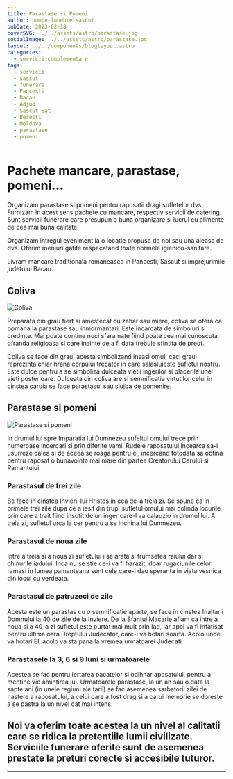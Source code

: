```yaml
---
title: Parastase si Pomeni
author: pompe-funebre-sascut
pubDate: 2023-02-18
coverSVG: ../../assets/astro/parastase.jpg
socialImage: ../../assets/astro/parastase.jpg
layout: ../../components/bloglayout.astro
categories:
  - servicii-complementare
tags:
  - servicii
  - Sascut
  - funerare
  - Pancesti
  - Bacau
  - Adjud
  - Sascut-Sat
  - Beresti
  - Moldova
  - parastase
  - pomeni
---
```



# Pachete mancare, parastase, pomeni…

Organizam parastase si pomeni pentru raposatii dragi sufletelor dvs. Furnizam in acest sens pachete cu mancare, respectiv servicii de catering. Sunt servicii funerare care presupun o buna organizare si lucrul cu alimente de cea mai buna calitate.

Organizam intregul eveniment la o locatie propusa de noi sau una aleasa de dvs. Oferim meniuri gatite respecatand toate normele igienico-sanitare.

Livram mancare traditionala romaneasca in Pancesti, Sascut si imprejurimile judetului Bacau.
## Coliva

<Image src="../../../src/assets/gallery/imbalsamare/coliva.jpeg" alt="Coliva" class="w-2/4 float-left mr-4" />

Preparata din grau fiert si amestecat cu zahar sau miere, coliva se ofera ca pomana la parastase sau inmormantari. Este incarcata de simboluri si credinte. Mai poate contine nuci sfaramate fiind poate cea mai cunoscuta ofranda religioasa si care inainte de a fi data trebuie sfintita de preot.

Coliva se face din grau, acesta simbolizand insasi omul, caci graul reprezinta chiar hrana corpului trecator in care salasluieste sufletul nostru. Este dulce pentru a se simboliza dulceata vietii ingerilor si placerile unei vieti posterioare. Dulceata din coliva are si semnificatia virtutilor celui in cinstea caruia se face parastasul sau slujba de pomenire.

## Parastase si pomeni

<Image src="../../../src/assets/gallery/imbalsamare/parastase_pomeni.jpg" alt="Parastase si pomeni" class="w-1/3 float-right mr-4" />

In drumul lui spre Imparatia lui Dumnezeu sufeltul omului trece prin numeroase incercari si prin diferite vami. Rudele raposatului incearca sa-i usurreze calea si de aceea se roaga pentru el, incercand totodata sa obtina pentru raposat o bunavointa mai mare din partea Creatorului Cerului si Pamantului.


### Parastasul de trei zile

Se face in cinstea Invierii lui Hristos in cea de-a treia zi. Se spune ca in primele trei zile dupa ce a iesit din trup, sufletul omului mai colinda locurile prin care a trait fiind insotit de un inger care-l va calauzio in drumul lui. A treia zi, sufletul urca la cer pentru a se inchina lui Dumnezeu.

### Parastasul de noua zile
Intre a treia si a noua zi sufletului i se arata si frumsetea raiului dar si chinurile iadului. Inca nu se stie ce-i va fi harazit, doar rugaciunile celor ramasi in lumea pamanteana sunt cele care-i dau speranta in viata vesnica din locul cu verdeata.

### Parastasul de patruzeci de zile
Acesta este un parastas cu o semnificatie aparte, se face in cinstea Inaltarii Domnului la 40 de zile de la Inviere. De la Sfantul Macarie aflam ca intre a noua si a 40-a zi sufletul este purtat mai mult prin Iad, iar apoi va fi infatisat pentru ultima oara Dreptului Judecator, care-i va hotari soarta. Acolo unde va hotari El, acolo va sta pana la vremea urmatoarei Judecati


### Parastasele la 3, 6 si 9 luni si urmatoarele
Acestea se fac pentru iertarea pacatelor si odihnar aposatului, pentru a mentine vie amintirea lui. Urmatoarele parastase, la un an sau o data la sapte ani (in unele regiuni ale tarii) se fac asemenea sarbatorii zilei de nastere a raposatului, a celui care a fost drag si a carui memorie se doreste a se pastra la un nivel cat mai intens.

## Noi va  oferim toate acestea la un nivel al calitatii care se ridica la pretentiile lumii civilizate. Serviciile funerare oferite sunt de asemenea prestate la preturi corecte si accesibile tuturor.

---


